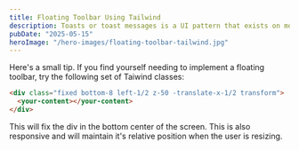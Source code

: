 ```yaml
---
title: Floating Toolbar Using Tailwind
description: Toasts or toast messages is a UI pattern that exists on most apps outthere. When we mention toasts in the web, the first instinct of most people is usually to reach for a library or an external package. I'm here to say that it's quite trivial to implement toasts in your web app.
pubDate: "2025-05-15"
heroImage: "/hero-images/floating-toolbar-tailwind.jpg"
---
```


Here's a small tip. If you find yourself needing to implement a floating toolbar, try the following set of Taiwind classes:

```html
<div class="fixed bottom-8 left-1/2 z-50 -translate-x-1/2 transform">
  <your-content></your-content>
</div>
```

This will fix the div in the bottom center of the screen. This is also responsive and will maintain it's relative position when the user is resizing.
